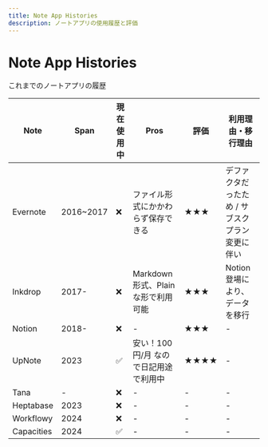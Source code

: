 ```yaml
---
title: Note App Histories
description: ノートアプリの使用履歴と評価
---
```


# Note App Histories

これまでのノートアプリの履歴

| Note | Span | 現在使用中 | Pros | 評価 | 利用理由・移行理由 |
|------|------|-----------|------|------|------------------|
| Evernote | 2016~2017 | ❌ | ファイル形式にかかわらず保存できる | ★★★ | デファクタだったため / サブスクプラン変更に伴い |
| Inkdrop | 2017- | ❌ | Markdown形式、Plainな形で利用可能 | ★★★ | Notion登場により、データを移行 |
| Notion | 2018- | ❌ | - | ★★★ | - |
| UpNote | 2023 | ✅ | 安い！100円/月 なので日記用途で利用中 | ★★★★ | - |
| Tana | - | ❌ | - | - | - |
| Heptabase | 2023 | ❌ | - | - | - |
| Workflowy | 2024 | ❌ | - | - | - |
| Capacities | 2024 | ✅ | - | - | - |
